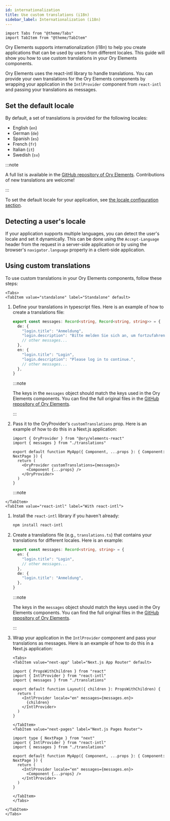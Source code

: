```yaml
---
id: internationalization
title: Use custom translations (i18n)
sidebar_label: Internationalization (i18n)
---
```


```mdx-code-block
import Tabs from "@theme/Tabs"
import TabItem from "@theme/TabItem"
```

Ory Elements supports internationalization (i18n) to help you create applications that can be used by users from different
locales. This guide will show you how to use custom translations in your Ory Elements components.

Ory Elements uses the react-intl library to handle translations. You can provide your own translations for the Ory Elements
components by wrapping your application in the `IntlProvider` component from `react-intl` and passing your translations as
messages.

## Set the default locale

By default, a set of translations is provided for the following locales:

- English (`en`)
- German (`de`)
- Spanish (`es`)
- French (`fr`)
- Italian (`it`)
- Swedish (`sv`)

:::note

A full list is available in the
[GitHub repository of Ory Elements](https://github.com/ory/elements/tree/main/packages/elements-react/src/locales). Contributions
of new translations are welcome!

:::

To set the default locale for your application, see [the locale configuration section](./04_configuration.mdx#locale-i18n).

## Detecting a user's locale

If your application supports multiple languages, you can detect the user's locale and set it dynamically. This can be done using
the `Accept-Language` header from the request in a server-side application or by using the browser's `navigator.language` property
in a client-side application.

## Using custom translations

To use custom translations in your Ory Elements components, follow these steps:

```mdx-code-block
<Tabs>
<TabItem value="standalone" label="Standalone" default>
```

1. Define your translations in typescript files. Here is an example of how to create a translations file:

   ```typescript title="translations.ts"
   export const messages: Record<string, Record<string, string>> = {
     de: {
       "login.title": "Anmeldung",
       "login.description": "Bitte melden Sie sich an, um fortzufahren.",
       // other messages...
     },
     en: {
       "login.title": "Login",
       "login.description": "Please log in to continue.",
       // other messages...
     },
   }
   ```

   :::note

   The keys in the `messages` object should match the keys used in the Ory Elements components. You can find the full original
   files in the
   [GitHub repository of Ory Elements](https://github.com/ory/elements/tree/main/packages/elements-react/src/locales).

   :::

2. Pass it to the OryProvider's `customTranslations` prop. Here is an example of how to do this in a Next.js application:

   ```tsx title="app.tsx"
   import { OryProvider } from "@ory/elements-react"
   import { messages } from "./translations"

   export default function MyApp({ Component, ...props }: { Component: NextPage }) {
     return (
       <OryProvider customTranslations={messages}>
         <Component {...props} />
       </OryProvider>
     )
   }
   ```

   :::note

```mdx-code-block
</TabItem>
<TabItem value="react-intl" label="With react-intl">
```

1. Install the `react-intl` library if you haven't already:

   ```bash
   npm install react-intl
   ```

2. Create a translations file (e.g., `translations.ts`) that contains your translations for different locales. Here is an example:

   ```typescript title="translations.ts"
   export const messages: Record<string, string> = {
     en: {
       "login.title": "Login",
       // other messages...
     },
     de: {
       "login.title": "Anmeldung",
     },
   }
   ```

   :::note

   The keys in the `messages` object should match the keys used in the Ory Elements components. You can find the full original
   files in the
   [GitHub repository of Ory Elements](https://github.com/ory/elements/tree/main/packages/elements-react/src/locales).

   :::

3. Wrap your application in the `IntlProvider` component and pass your translations as messages. Here is an example of how to do
   this in a Next.js application:

   ```mdx-code-block
   <Tabs>
   <TabItem value="next-app" label="Next.js App Router" default>
   ```

   ```tsx title="layout.tsx"
   import { PropsWithChildren } from "react"
   import { IntlProvider } from "react-intl"
   import { messages } from "./translations"

   export default function Layout({ children }: PropsWithChildren) {
     return (
       <IntlProvider locale="en" messages={messages.en}>
         {children}
       </IntlProvider>
     )
   }
   ```

   ```mdx-code-block
   </TabItem>
   <TabItem value="next-pages" label="Next.js Pages Router">
   ```

   ```tsx title="app.tsx"
   import type { NextPage } from "next"
   import { IntlProvider } from "react-intl"
   import { messages } from "./translations"

   export default function MyApp({ Component, ...props }: { Component: NextPage }) {
     return (
       <IntlProvider locale="en" messages={messages.en}>
         <Component {...props} />
       </IntlProvider>
     )
   }
   ```

   ```mdx-code-block
   </TabItem>
   </Tabs>
   ```

```mdx-code-block
</TabItem>
</Tabs>
```
